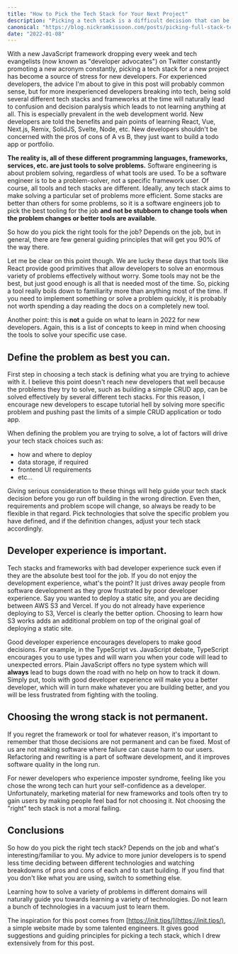 ```yaml
---
title: "How to Pick the Tech Stack for Your Next Project"
description: "Picking a tech stack is a difficult decision that can be costly, but the same general principles should always apply."
canonical: "https://blog.nickramkissoon.com/posts/picking-full-stack-tech-stack"
date: "2022-01-08"
---
```


With a new JavaScript framework dropping every week and tech evangelists (now known as "developer advocates") on Twitter constantly promoting a new acronym
constantly, picking a tech stack for a new project has become a source of stress for new developers.
For experienced developers, the advice I'm about to give in this post will probably common sense, but for more inexperienced developers
breaking into tech, being sold several different tech stacks and frameworks at the time will naturally lead to confusion and decision paralysis which leads to not learning anything at all.
This is especially prevalent in the web development world. New developers are told the benefits and pain points of learning React, Vue, Next.js, Remix, SolidJS, Svelte, Node, etc. New developers
shouldn't be concerned with the pros of cons of A vs B, they just want to build a todo app or portfolio.

**The reality is, all of these different programming languages, frameworks, services, etc. are just tools to solve problems.** Software engineering is about problem solving,
regardless of what tools are used. To be a software engineer is to be a problem-solver, not a specific framework user. Of course, all tools and tech stacks are different. Ideally,
any tech stack aims to make solving a particular set of problems more efficient. Some stacks are better than others for some problems, so it is a software engineers job to pick the best
tooling for the job **and not be stubborn to change tools when the problem changes or better tools are available**.

So how do you pick the right tools for the job? Depends on the job, but in general, there are few general guiding principles that will get you 90% of the way there.

Let me be clear on this point though. We are lucky these days that tools like React provide good primitives that allow
developers to solve an enormous variety of problems effectively without worry. Some tools may not be the best, but just good enough is all that is needed most of the time.
So, picking a tool really boils down to familiarity more than anything most of the time.
If you need to implement something or solve a problem quickly, it is probably not worth spending a day reading the docs on a completely new tool.

Another point: this is **not** a guide on what to learn in 2022 for new developers. Again, this is a list of concepts to keep in mind when choosing the tools to solve your specific use case.

## Define the problem as best you can.

First step in choosing a tech stack is defining what you are trying to achieve with it. I believe this point doesn't reach new developers that well because the problems they try to solve, such as
building a simple CRUD app, can be solved effectively by several different tech stacks. For this reason, I encourage new developers to escape tutorial hell by solving more specific problem and
pushing past the limits of a simple CRUD application or todo app.

When defining the problem you are trying to solve, a lot of factors will drive your tech stack choices such as:

- how and where to deploy
- data storage, if required
- frontend UI requirements
- etc...

Giving serious consideration to these things will help guide your tech stack decision before you go run off building in the wrong direction. Even then, requirements and problem scope will change,
so always be ready to be flexible in that regard. Pick technologies that solve the specific problem you have defined, and if the definition changes, adjust your tech stack accordingly.

## Developer experience is important.

Tech stacks and frameworks with bad developer experience suck even if they are the absolute best tool for the job. If you do not enjoy the development experience, what's the point?
It just drives away people from software development as they grow frustrated by poor developer experience. Say you wanted to deploy a static site, and you are deciding between AWS S3 and Vercel. If
you do not already have experience deploying to S3, Vercel is clearly the better option. Choosing to learn how S3 works adds an additional problem on top of the original goal of deploying a
static site.

Good developer experience encourages developers to make good decisions. For example, in the TypeScript vs. JavaScript debate, TypeScript encourages you to use types and will warn you when
your code will lead to unexpected errors. Plain JavaScript offers no type system which will **always** lead to bugs down the road with no help on how to track it down. Simply put, tools with good
developer experience will make you a better developer, which will in turn make whatever you are building better, and you will be less frustrated from fighting with the tooling.

## Choosing the wrong stack is not permanent.

If you regret the framework or tool for whatever reason, it's important to remember that those decisions are not permanent and can be fixed.
Most of us are not making software where failure can cause harm to our users. Refactoring and rewriting is a part of software development, and it improves
software quality in the long run.

For newer developers who experience imposter syndrome, feeling like you chose the wrong tech can hurt your self-confidence as a developer. Unfortunately,
marketing material for new frameworks and tools often try to gain users by making people feel bad for not choosing it. Not choosing the "right" tech stack is not a moral failing.

## Conclusions

So how do you pick the right tech stack? Depends on the job and what's interesting/familiar to you. My advice to more junior developers is to spend less time deciding between different technologies
and watching breakdowns of pros and cons of each and to start building. If you find that you don't like what you are using, switch to something else.

Learning how to solve a variety of problems in different domains will naturally guide you towards learning a variety of technologies.
Do not learn a bunch of technologies in a vacuum just to learn them.

The inspiration for this post comes from [https://init.tips/](https://init.tips/), a simple website made by some talented engineers. It gives good suggestions and
guiding principles for picking a tech stack, which I drew extensively from for this post.
